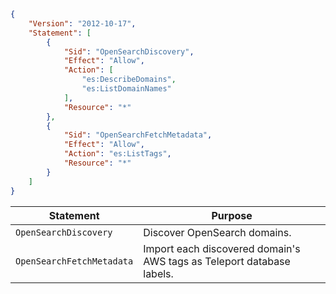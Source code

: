 ```json
{
    "Version": "2012-10-17",
    "Statement": [
        {
            "Sid": "OpenSearchDiscovery",
            "Effect": "Allow",
            "Action": [
                "es:DescribeDomains",
                "es:ListDomainNames"
            ],
            "Resource": "*"
        },
        {
            "Sid": "OpenSearchFetchMetadata",
            "Effect": "Allow",
            "Action": "es:ListTags",
            "Resource": "*"
        }
    ]
}
```

| Statement | Purpose |
| --------- | ------- |
| `OpenSearchDiscovery` | Discover OpenSearch domains. |
| `OpenSearchFetchMetadata` | Import each discovered domain's AWS tags as Teleport database labels. |
